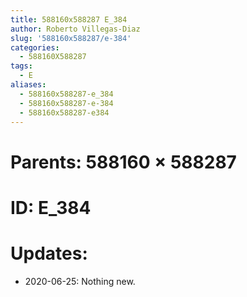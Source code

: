 ```yaml
---
title: 588160x588287 E_384
author: Roberto Villegas-Diaz
slug: '588160x588287/e-384'
categories:
  - 588160X588287
tags:
  - E
aliases:
  - 588160x588287-e_384
  - 588160x588287-e-384
  - 588160x588287-e384
---
```


# **Parents**: 588160 $\times$ 588287
# **ID**: E_384
# **Updates**: 
 - 2020-06-25: Nothing new.
